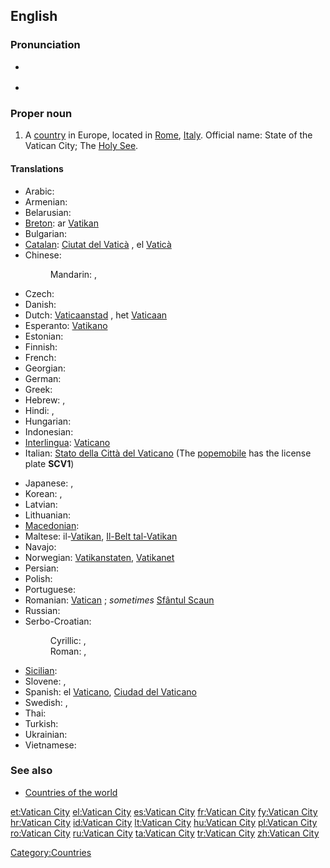 {{wikipedia}}
==English==

===Pronunciation===
* {{a|UK|US}} {{IPA|/ˈvæ.tɪ.kən ˈsɪt.i/}}
* {{audio|en-us-Vatican City.ogg|Audio (US)}}

===Proper noun===
{{en-proper noun|sg=[[Vatican]] [[city|City]]}}

# A [[country]] in Europe, located in [[Rome]], [[Italy]]. Official name: State of the Vatican City; The [[Holy See]].

====Translations====
{{trans-top|State of the Vatican City}}
* Arabic: {{t|ar|الفاتيكان|m|tr=al-fatikaan}}
* Armenian: {{t-|hy|Վատիկան|tr=Vatikan}}
* Belarusian: {{t|be|Ватыкан|m|tr=Vatykán|sc=Cyrl}}
* [[Breton]]: ar [[Vatikan]]
* Bulgarian: {{t+|bg|Ватикана|f|tr=Vatikána|sc=Cyrl}}
* [[Catalan]]: [[Ciutat del Vaticà]] {{f}}, el [[Vaticà]] {{m}}
* Chinese:
*: Mandarin: {{t-|cmn|梵蒂岡|sc=Hani}}, {{t-|cmn|梵蒂冈|m|tr=Fàndìgāng|sc=Hani}}
* Czech: {{t+|cs|Vatikán|m}}
* Danish: {{t-|da|Vatikanstaten}}
* Dutch: [[Vaticaanstad]] {{f}}, het [[Vaticaan]] {{n}}
* Esperanto: [[Vatikano]]
* Estonian: {{t-|et|Vatikan}}
* Finnish: {{t-|fi|Vatikaani}}
* French: {{t+|fr|Vatican|m}}
* Georgian: {{t|ka|ვატიკანი|tr=Vatikani|sc=Geor|xs=Georgian}}
* German: {{t+|de|Vatikanstadt}}
* Greek: {{t+|el|Βατικανό|n}}
* Hebrew: {{t|he|קריית הוותיקן|tr=Qiryat Ha-Vatikan|sc=Hebr}}, {{t|he|הוותיקן|tr=Ha-Vatikan|sc=Hebr}}
* Hindi: {{t|hi|वेटिकन सिटी|tr=vēṭikan siṭī|sc=Deva}}, {{t|hi|वेटिकन|tr=vēṭikan|sc=Deva}}
* Hungarian: {{t+|hu|Vatikán}}
* Indonesian: {{t-|id|Vatikan|xs=Indonesian}}
* [[Interlingua]]: [[Vaticano]]
* Italian: [[Stato della Città del Vaticano]] (The [[popemobile]] has the license plate '''SCV1''')
{{trans-mid}}
* Japanese: {{t+|ja|バチカン|tr=Bachikan}}, {{t|ja|法王庁|tr=ほうおうちょう, Hōōchō}}
* Korean: {{t|ko|바티칸 시티|tr=Batikan siti|sc=Kore}}, {{t|ko|바티칸|tr=Batikan|sc=Kore}}
* Latvian: {{t+|lv|Vatikāns|xs=Latvian}}
* Lithuanian: {{t+|lt|Vatikanas|xs=Lithuanian}}
* [[Macedonian]]: {{t+|mk|Ватикан|m|tr=Vátikan}}
* Maltese: il-[[Vatikan]], [[Il-Belt tal-Vatikan]]
* Navajo: {{tø|nv|Bádikin Sídii}}
* Norwegian: [[Vatikanstaten]], [[Vatikanet]]
* Persian: {{t|fa|واتیکان|tr=vâtikâan|sc=fa-Arab}}
* Polish: {{t+|pl|Watykan}}
* Portuguese: {{t+|pt|Vaticano}}
* Romanian: [[Vatican]] {{n}}; ''sometimes'' [[Sfântul Scaun]] {{n}}
* Russian: {{t+|ru|Ватикан|m|tr=Vatikán}}
* Serbo-Croatian:
*: Cyrillic: {{t|sh|Ватикан|m}}, {{t|sh|Света Столица|f}}
*: Roman: {{t|sh|Vatikan|m}}, {{t|sh|Sveta Stolica|f}}
* [[Sicilian]]: {{t-|scn|Cità dû Vaticanu|f|xs=Sicilian}}
* Slovene: {{t+|sl|Vatikan|m}}, {{t+|sl|Sveti sedež|m}}
* Spanish: el [[Vaticano]], [[Ciudad del Vaticano]]
* Swedish: {{t+|sv|Vatikanstaten}}, {{t-|sv|Vatikanen}}
* Thai: {{t|th|วาติกัน|tr=waa-dtì-gan|sc=Thai}}
* Turkish: {{t+|tr|Vatikan}}
* Ukrainian: {{t|uk|Ватикан|m|tr=Vatykán|sc=Cyrl}}
* Vietnamese: {{t|vi|Thành Vatican}}
{{trans-bottom}}

===See also===
* [[Appendix:Countries of the world|Countries of the world]]

[[Category:Countries]]

[[et:Vatican City]]
[[el:Vatican City]]
[[es:Vatican City]]
[[fr:Vatican City]]
[[fy:Vatican City]]
[[hr:Vatican City]]
[[id:Vatican City]]
[[lt:Vatican City]]
[[hu:Vatican City]]
[[pl:Vatican City]]
[[ro:Vatican City]]
[[ru:Vatican City]]
[[ta:Vatican City]]
[[tr:Vatican City]]
[[zh:Vatican City]]